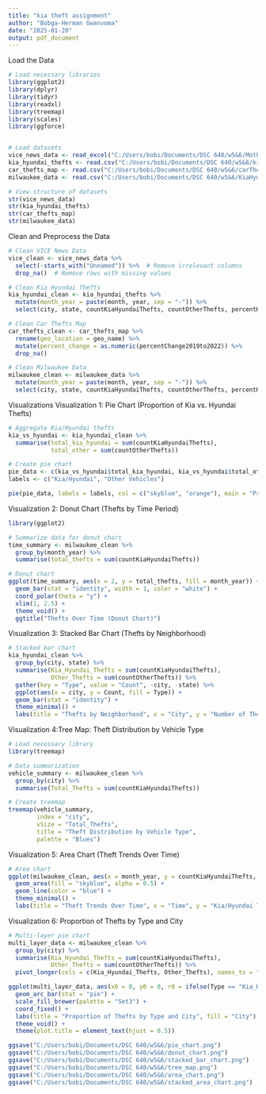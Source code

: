 ```yaml
---
title: "kia theft assignment"
author: "Bobga-Herman Gwanvoma"
date: "2025-01-20"
output: pdf_document
---
```

Load the Data
```r
# Load necessary libraries
library(ggplot2)
library(dplyr)
library(tidyr)
library(readxl)
library(treemap)
library(scales)
library(ggforce)


# Load datasets
vice_news_data <- read_excel("C:/Users/bobi/Documents/DSC 640/w5&6/Motherboard VICE News Kia Hyundai Theft Data.xlsx")
kia_hyundai_thefts <- read.csv("C:/Users/bobi/Documents/DSC 640/w5&6/kiaHyundaiThefts.csv")
car_thefts_map <- read.csv("C:/Users/bobi/Documents/DSC 640/w5&6/carTheftsMap.csv")
milwaukee_data <- read.csv("C:/Users/bobi/Documents/DSC 640/w5&6/KiaHyundaiMilwaukeeData.csv")

# View structure of datasets
str(vice_news_data)
str(kia_hyundai_thefts)
str(car_thefts_map)
str(milwaukee_data)

```
Clean and Preprocess the Data
```r
# Clean VICE News Data
vice_clean <- vice_news_data %>%
  select(-starts_with("Unnamed")) %>%  # Remove irrelevant columns
  drop_na()  # Remove rows with missing values

# Clean Kia Hyundai Thefts
kia_hyundai_clean <- kia_hyundai_thefts %>%
  mutate(month_year = paste(month, year, sep = "-")) %>%
  select(city, state, countKiaHyundaiThefts, countOtherThefts, percentKiaHyundai, month_year)

# Clean Car Thefts Map
car_thefts_clean <- car_thefts_map %>%
  rename(geo_location = geo_name) %>%
  mutate(percent_change = as.numeric(percentChange2019to2022)) %>%
  drop_na()

# Clean Milwaukee Data
milwaukee_clean <- milwaukee_data %>%
  mutate(month_year = paste(month, year, sep = "-")) %>%
  select(city, state, countKiaHyundaiThefts, countOtherThefts, percentKiaHyundai, month_year)

```
Visualizations
Visualization 1: Pie Chart (Proportion of Kia vs. Hyundai Thefts)

```r
# Aggregate Kia/Hyundai thefts
kia_vs_hyundai <- kia_hyundai_clean %>%
  summarise(total_kia_hyundai = sum(countKiaHyundaiThefts),
            total_other = sum(countOtherThefts))

# Create pie chart
pie_data <- c(kia_vs_hyundai$total_kia_hyundai, kia_vs_hyundai$total_other)
labels <- c("Kia/Hyundai", "Other Vehicles")

pie(pie_data, labels = labels, col = c("skyblue", "orange"), main = "Proportion of Kia/Hyundai vs. Other Vehicle Thefts")

```
Visualization 2: Donut Chart (Thefts by Time Period)
```r
library(ggplot2)

# Summarize data for donut chart
time_summary <- milwaukee_clean %>%
  group_by(month_year) %>%
  summarise(total_thefts = sum(countKiaHyundaiThefts))

# Donut chart
ggplot(time_summary, aes(x = 2, y = total_thefts, fill = month_year)) +
  geom_bar(stat = "identity", width = 1, color = "white") +
  coord_polar(theta = "y") +
  xlim(1, 2.5) +
  theme_void() +
  ggtitle("Thefts Over Time (Donut Chart)")

```
Visualization 3: Stacked Bar Chart (Thefts by Neighborhood)
```r
# Stacked bar chart
kia_hyundai_clean %>%
  group_by(city, state) %>%
  summarise(Kia_Hyundai_Thefts = sum(countKiaHyundaiThefts),
            Other_Thefts = sum(countOtherThefts)) %>%
  gather(key = "Type", value = "Count", -city, -state) %>%
  ggplot(aes(x = city, y = Count, fill = Type)) +
  geom_bar(stat = "identity") +
  theme_minimal() +
  labs(title = "Thefts by Neighborhood", x = "City", y = "Number of Thefts")

```
Visualization 4:Tree Map: Theft Distribution by Vehicle Type
```r
# Load necessary library
library(treemap)

# Data summarization
vehicle_summary <- milwaukee_clean %>%
  group_by(city) %>%
  summarise(Total_Thefts = sum(countKiaHyundaiThefts))

# Create treemap
treemap(vehicle_summary,
        index = "city",
        vSize = "Total_Thefts",
        title = "Theft Distribution by Vehicle Type",
        palette = "Blues")

```
Visualization 5: Area Chart (Theft Trends Over Time)
```r
# Area chart
ggplot(milwaukee_clean, aes(x = month_year, y = countKiaHyundaiThefts, group = 1)) +
  geom_area(fill = "skyblue", alpha = 0.5) +
  geom_line(color = "blue") +
  theme_minimal() +
  labs(title = "Theft Trends Over Time", x = "Time", y = "Kia/Hyundai Thefts")

```
Visualization 6: Proportion of Thefts by Type and City
```r
# Multi-layer pie chart
multi_layer_data <- milwaukee_clean %>%
  group_by(city) %>%
  summarise(Kia_Hyundai_Thefts = sum(countKiaHyundaiThefts),
            Other_Thefts = sum(countOtherThefts)) %>%
  pivot_longer(cols = c(Kia_Hyundai_Thefts, Other_Thefts), names_to = "Type", values_to = "Count")

ggplot(multi_layer_data, aes(x0 = 0, y0 = 0, r0 = ifelse(Type == "Kia_Hyundai_Thefts", 0.6, 1), r = ifelse(Type == "Kia_Hyundai_Thefts", 1, 1.4), amount = Count, fill = city)) +
  geom_arc_bar(stat = "pie") +
  scale_fill_brewer(palette = "Set3") +
  coord_fixed() +
  labs(title = "Proportion of Thefts by Type and City", fill = "City") +
  theme_void() +
  theme(plot.title = element_text(hjust = 0.5))


```



```r
ggsave("C:/Users/bobi/Documents/DSC 640/w5&6/pie_chart.png")
ggsave("C:/Users/bobi/Documents/DSC 640/w5&6/donut_chart.png")
ggsave("C:/Users/bobi/Documents/DSC 640/w5&6/stacked_bar_chart.png")
ggsave("C:/Users/bobi/Documents/DSC 640/w5&6/tree_map.png")
ggsave("C:/Users/bobi/Documents/DSC 640/w5&6/area_chart.png")
ggsave("C:/Users/bobi/Documents/DSC 640/w5&6/stacked_area_chart.png")

```

